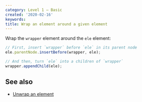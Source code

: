 ```yaml
---
category: Level 1 — Basic
created: '2020-02-16'
keywords:
title: Wrap an element around a given element
---
```


Wrap the `wrapper` element around the `ele` element:

```js
// First, insert `wrapper` before `ele` in its parent node
ele.parentNode.insertBefore(wrapper, ele);

// And then, turn `ele` into a children of `wrapper`
wrapper.appendChild(ele);
```

## See also

-   [Unwrap an element](https://phuoc.ng/collection/html-dom/unwrap-an-element/)

